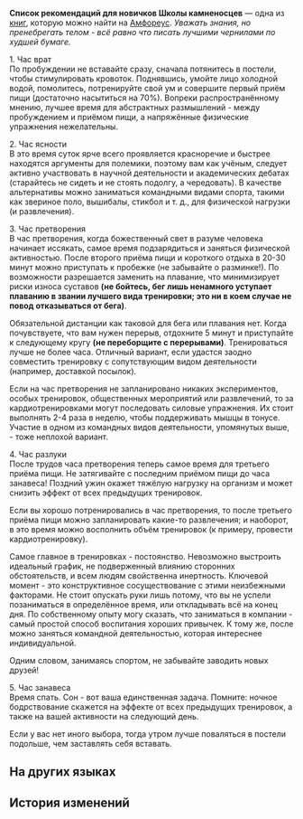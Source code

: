 {{Книга Инфобокс
|id           = 482
|Название     = 
|Изображение  = Предмет Список рекомендаций для новичков Школы камненосцев.png
|Мир          = Амфореус
|Томов        = 1
|Автор        = <!--нужно добавить-->
|Описание     = Рекомендации по укреплению тела для новичков Школы камненосцев из Рощи муз.
|Том1         = {{tx}}
|Источник1    = {{tx|Отсутствует источник}}
|Персонажи    = 
|Фракции      = 
}}
'''Список рекомендаций для новичков Школы камненосцев''' — одна из [[Книги|книг]], которую можно найти на [[Амфореус]].
<!--
==Получение==
<gallery>
Книга НАЗВАНИЕ.png|НАЗВАНИЕ
Локация НАЗВАНИЕ.png|Расположение на карте. Ближайший пространственный якорь «[[НАЗВАНИЕ]]»
</gallery>
-->
''Уважать знания, но пренебрегать телом - всё равно что писать лучшими чернилами по худшей бумаге.''

1. Час врат<br />
По пробуждении не вставайте сразу, сначала потянитесь в постели, чтобы стимулировать кровоток. Поднявшись, умойте лицо холодной водой, помолитесь, потренируйте свой ум и совершите первый приём пищи (достаточно насытиться на 70%). Вопреки распространённому мнению, лучшее время для абстрактных размышлений - между пробуждением и приёмом пищи, а напряжённые физические упражнения нежелательны.

2. Час ясности<br />
В это время суток ярче всего проявляется красноречие и быстрее находятся аргументы для полемики, поэтому вам как учёным, следует активно участвовать в научной деятельности и академических дебатах (старайтесь не сидеть и не стоять подолгу, а чередовать). В качестве альтернативы можно заниматься командными видами спорта, такими как звериное поло, вышибалы, стикбол и т. д., для физической нагрузки (и развлечения).

3. Час претворения<br />
В час претворения, когда божественный свет в разуме человека начинает иссякать, самое время подзарядиться и заняться физической активностью. После второго приёма пищи и короткого отдыха в 20-30 минут можно приступать к пробежке (не забывайте о разминке!). По возможности разрешается заменить на плавание, что минимизирует риски износа суставов '''(не бойтесь, бег лишь ненамного уступает плаванию в звании лучшего вида тренировки; это ни в коем случае не повод отказываться от бега)'''.

Обязательной дистанции как таковой для бега или плавания нет. Когда почувствуете, что вам нужен перерыв, отдохните 5 минут и приступайте к следующему кругу '''(не переборщите с перерывами)'''. Тренироваться лучше не более часа. Отличный вариант, если удастся заодно совместить тренировку с сопутствующим видом деятельности (например, доставкой посылок).

Если на час претворения не запланировано никаких экспериментов, особых тренировок, общественных мероприятий или развлечений, то за кардиотренировками могут последовать силовые упражнения. Их стоит выполнять 2-4 раза в неделю, чтобы поддерживать мышцы в тонусе. Участие в одном из командных видов деятельности, упомянутых выше, - тоже неплохой вариант.

4. Час разлуки<br />
После трудов часа претворения теперь самое время для третьего приёма пищи. Не затягивайте с последним приёмом пищи до часа занавеса! Поздний ужин окажет тяжёлую нагрузку на организм и может снизить эффект от всех предыдущих тренировок.

Если вы хорошо потренировались в час претворения, то после третьего приёма пищи можно запланировать какие-то развлечения; и наоборот, в это время можно восполнить объём тренировок (к примеру, провести кардиотренировку).

Самое главное в тренировках - постоянство. Невозможно выстроить идеальный график, не подверженный влиянию сторонних обстоятельств, и всем людям свойственна инертность. Ключевой момент - это конструктивное сосуществование с этими неизбежными факторами. Не стоит опускать руки лишь потому, что вы не успели позаниматься в определённое время, или откладывать всё на конец дня. По собственному опыту могу сказать, что заниматься в компании - самый простой способ воспитания хороших привычек. К тому же, после можно заняться командной деятельностью, которая интереснее индивидуальной.

Одним словом, занимаясь спортом, не забывайте заводить новых друзей!

5. Час занавеса<br />
Время спать. Сон - вот ваша единственная задача. Помните: ночное бодрствование скажется на эффекте от всех предыдущих тренировок, а также на вашей активности на следующий день.

Если у вас нет иного выбора, тогда утром лучше поваляться в постели подольше, чем заставлять себя вставать.

==На других языках==
{{На других языках
|en   = Helkolithism Starter Fitness Guide
|zhs  = 曳石学派新人健身指南
|zht  = 曳石學派新人健身指南
|ja   = 牽石学派の新人用鍛錬指南書
|ko   = 헬코리토 학파 신입 운동 가이드
|es   = Guía de ejercicio para principiantes de la Escuela Arrastrapiedras
|fr   = Guide de fitness pour les débutants en helcolithisme
|ru   = Список рекомендаций для новичков Школы камненосцев
|th   = คู่มือการออกกำลังกาย สำหรับมือใหม่จากสำนักเคลื่อนศิลา
|vi   = Hướng Dẫn Tập Thể Dục Cho Người Mới Của Học Phái Kéo Đá
|de   = Fitness-Leitfaden für neue Helkolithisten
|id   = Panduan Olahraga untuk Pemula di Sekolah Penarikan Batu
|pt   = Guia Fitness de Helcolitismo para Iniciantes
}}

==История изменений==
{{История изменений|3.1}}